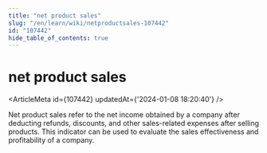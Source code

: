 ```yaml
---
title: "net product sales"
slug: "/en/learn/wiki/netproductsales-107442"
id: "107442"
hide_table_of_contents: true
---
```



# net product sales

<ArticleMeta id={107442} updatedAt={'2024-01-08 18:20:40'} />
<div className='border-solid border-b border-t-0 my-4 border-[var(--ifm-color-gray-300)]' />

Net product sales refer to the net income obtained by a company after deducting refunds, discounts, and other sales-related expenses after selling products. This indicator can be used to evaluate the sales effectiveness and profitability of a company.

